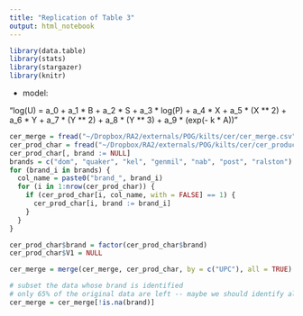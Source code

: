 ```yaml
---
title: "Replication of Table 3"
output: html_notebook
---
```


```r
library(data.table)
library(stats)
library(stargazer)
library(knitr)
```

- model:

"log(U) = a_0 + a_1 * B + a_2 * S + a_3 * log(P) + a_4 * X + a_5 * (X ** 2) + a_6 * Y + a_7 * (Y ** 2) + a_8 * (Y ** 3) + a_9 * (exp(- k * A))"

```r
cer_merge = fread("~/Dropbox/RA2/externals/POG/kilts/cer/cer_merge.csv")
cer_prod_char = fread("~/Dropbox/RA2/externals/POG/kilts/cer/cer_product_char.csv")
cer_prod_char[, brand := NULL]
brands = c("dom", "quaker", "kel", "genmil", "nab", "post", "ralston")
for (brand_i in brands) {
  col_name = paste0("brand_", brand_i)
  for (i in 1:nrow(cer_prod_char)) {
    if (cer_prod_char[i, col_name, with = FALSE] == 1) {
      cer_prod_char[i, brand := brand_i]
    }
  }
}

cer_prod_char$brand = factor(cer_prod_char$brand)
cer_prod_char$V1 = NULL

cer_merge = merge(cer_merge, cer_prod_char, by = c("UPC"), all = TRUE)

# subset the data whose brand is identified
# only 65% of the original data are left -- maybe we should identify all brands
cer_merge = cer_merge[!is.na(brand)]


```

